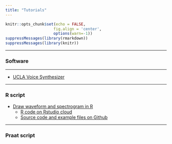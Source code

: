 ```yaml
---
title: "Tutorials"
---
```

```r
knitr::opts_chunk$set(echo = FALSE,
                     fig.align = 'center',
                     options(warn=-1))
suppressMessages(library(rmarkdown))
suppressMessages(library(knitr))
```

***
### Software
***

* [UCLA Voice Synthesizer](subpages/ucla-synthesizer.html)

***
### R script
* [Draw waveform and spectrogram in R](subpages/Draw-waveform-and-spectrogram-in-R.html)
    + [R code on Rstudio cloud](https://posit.cloud/content/5036221)
    + [Source code and example files on Github](https://github.com/yuanchaiyc/source-code/tree/main/R-Draw-waveform-spectrogram-pitch)
    
***
### Praat script